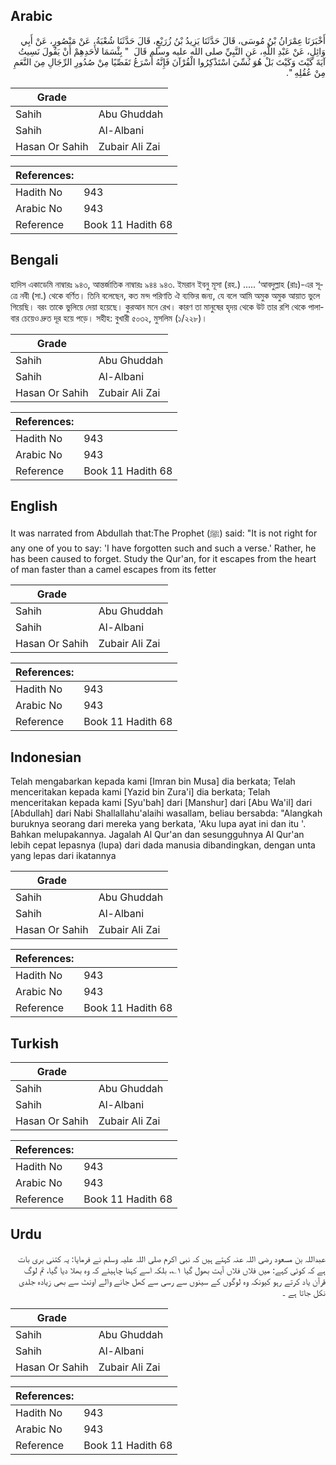 ## Arabic


<div dir="rtl" lang="ar" style={{fontSize:'larger',backgroundColor:'#f8f9fa',padding:20}}>
أَخْبَرَنَا عِمْرَانُ بْنُ مُوسَى، قَالَ حَدَّثَنَا يَزِيدُ بْنُ زُرَيْعٍ، قَالَ حَدَّثَنَا شُعْبَةُ، عَنْ مَنْصُورٍ، عَنْ أَبِي وَائِلٍ، عَنْ عَبْدِ اللَّهِ، عَنِ النَّبِيِّ صلى الله عليه وسلم قَالَ ‏ "‏ بِئْسَمَا لأَحَدِهِمْ أَنْ يَقُولَ نَسِيتُ آيَةَ كَيْتَ وَكَيْتَ بَلْ هُوَ نُسِّيَ اسْتَذْكِرُوا الْقُرْآنَ فَإِنَّهُ أَسْرَعُ تَفَصِّيًا مِنْ صُدُورِ الرِّجَالِ مِنَ النَّعَمِ مِنْ عُقُلِهِ ‏"‏.‏
</div>
<div style={{backgroundColor:'#f8f9fa',padding:20, marginBottom: 10}}><table> <thead> <tr> <th>Grade</th> <th></th> </tr> </thead> <tbody> <tr><td>Sahih</td><td>Abu Ghuddah</td></tr><tr><td>Sahih</td><td>Al-Albani</td></tr><tr><td>Hasan Or Sahih</td><td>Zubair Ali Zai</td></tr></tbody></table><table> <thead> <tr> <th>References:</th> <th></th> </tr> </thead> <tbody><tr><td>Hadith No</td><td>943</td></tr><tr><td>Arabic No</td><td>943</td></tr><tr><td>Reference</td><td>Book 11 Hadith 68</td></tr></tbody></table></div>

## Bengali


<div dir="ltr" lang="bn" style={{fontSize:'larger',backgroundColor:'#f8f9fa',padding:20}}>
হাদিস একাডেমি নাম্বারঃ ৯৪৩, আন্তর্জাতিক নাম্বারঃ ৯৪৪ ৯৪৩. ইমরান ইবনু মূসা (রহ.) ..... ‘আবদুল্লাহ (রাঃ)-এর সূত্রে নবী (সা.) থেকে বর্ণিত। তিনি বলেছেন, কত মন্দ পরিণতি ঐ ব্যক্তির জন্য, যে বলে আমি অমুক অমুক আয়াত ভুলে গিয়েছি। বরং তাকে ভুলিয়ে দেয়া হয়েছে। কুরআন মনে রেখ। কারণ তা মানুষের হৃদয় থেকে উট তার রশি থেকে পালাবার চেয়েও দ্রুত দূর হয়ে পড়ে। সহীহ: বুখারী ৫০৩২, মুসলিম (১/২২৮)।
</div>
<div style={{backgroundColor:'#f8f9fa',padding:20, marginBottom: 10}}><table> <thead> <tr> <th>Grade</th> <th></th> </tr> </thead> <tbody> <tr><td>Sahih</td><td>Abu Ghuddah</td></tr><tr><td>Sahih</td><td>Al-Albani</td></tr><tr><td>Hasan Or Sahih</td><td>Zubair Ali Zai</td></tr></tbody></table><table> <thead> <tr> <th>References:</th> <th></th> </tr> </thead> <tbody><tr><td>Hadith No</td><td>943</td></tr><tr><td>Arabic No</td><td>943</td></tr><tr><td>Reference</td><td>Book 11 Hadith 68</td></tr></tbody></table></div>

## English


<div dir="ltr" lang="en" style={{fontSize:'larger',backgroundColor:'#f8f9fa',padding:20}}>
It was narrated from Abdullah that:The Prophet (ﷺ) said: "It is not right for any one of you to say: 'I have forgotten such and such a verse.' Rather, he has been caused to forget. Study the Qur'an, for it escapes from the heart of man faster than a camel escapes from its fetter
</div>
<div style={{backgroundColor:'#f8f9fa',padding:20, marginBottom: 10}}><table> <thead> <tr> <th>Grade</th> <th></th> </tr> </thead> <tbody> <tr><td>Sahih</td><td>Abu Ghuddah</td></tr><tr><td>Sahih</td><td>Al-Albani</td></tr><tr><td>Hasan Or Sahih</td><td>Zubair Ali Zai</td></tr></tbody></table><table> <thead> <tr> <th>References:</th> <th></th> </tr> </thead> <tbody><tr><td>Hadith No</td><td>943</td></tr><tr><td>Arabic No</td><td>943</td></tr><tr><td>Reference</td><td>Book 11 Hadith 68</td></tr></tbody></table></div>

## Indonesian


<div dir="ltr" lang="id" style={{fontSize:'larger',backgroundColor:'#f8f9fa',padding:20}}>
Telah mengabarkan kepada kami [Imran bin Musa] dia berkata; Telah menceritakan kepada kami [Yazid bin Zura'i] dia berkata; Telah menceritakan kepada kami [Syu'bah] dari [Manshur] dari [Abu Wa'il] dari [Abdullah] dari Nabi Shallallahu'alaihi wasallam, beliau bersabda: "Alangkah buruknya seorang dari mereka yang berkata, 'Aku lupa ayat ini dan itu '. Bahkan melupakannya. Jagalah Al Qur'an dan sesungguhnya Al Qur'an lebih cepat lepasnya (lupa) dari dada manusia dibandingkan, dengan unta yang lepas dari ikatannya
</div>
<div style={{backgroundColor:'#f8f9fa',padding:20, marginBottom: 10}}><table> <thead> <tr> <th>Grade</th> <th></th> </tr> </thead> <tbody> <tr><td>Sahih</td><td>Abu Ghuddah</td></tr><tr><td>Sahih</td><td>Al-Albani</td></tr><tr><td>Hasan Or Sahih</td><td>Zubair Ali Zai</td></tr></tbody></table><table> <thead> <tr> <th>References:</th> <th></th> </tr> </thead> <tbody><tr><td>Hadith No</td><td>943</td></tr><tr><td>Arabic No</td><td>943</td></tr><tr><td>Reference</td><td>Book 11 Hadith 68</td></tr></tbody></table></div>

## Turkish


<div dir="ltr" lang="tr" style={{fontSize:'larger',backgroundColor:'#f8f9fa',padding:20}}>

</div>
<div style={{backgroundColor:'#f8f9fa',padding:20, marginBottom: 10}}><table> <thead> <tr> <th>Grade</th> <th></th> </tr> </thead> <tbody> <tr><td>Sahih</td><td>Abu Ghuddah</td></tr><tr><td>Sahih</td><td>Al-Albani</td></tr><tr><td>Hasan Or Sahih</td><td>Zubair Ali Zai</td></tr></tbody></table><table> <thead> <tr> <th>References:</th> <th></th> </tr> </thead> <tbody><tr><td>Hadith No</td><td>943</td></tr><tr><td>Arabic No</td><td>943</td></tr><tr><td>Reference</td><td>Book 11 Hadith 68</td></tr></tbody></table></div>

## Urdu


<div dir="rtl" lang="ur" style={{fontSize:'larger',backgroundColor:'#f8f9fa',padding:20}}>
عبداللہ بن مسعود رضی اللہ عنہ کہتے ہیں کہ نبی اکرم صلی اللہ علیہ وسلم نے فرمایا: یہ کتنی بری بات ہے کہ کوئی کہے: میں فلاں فلاں آیت بھول گیا ۱؎، بلکہ اسے کہنا چاہیئے کہ وہ بھلا دیا گیا، تم لوگ قرآن یاد کرتے رہو کیونکہ وہ لوگوں کے سینوں سے رسی سے کھل جانے والے اونٹ سے بھی زیادہ جلدی نکل جاتا ہے ۔
</div>
<div style={{backgroundColor:'#f8f9fa',padding:20, marginBottom: 10}}><table> <thead> <tr> <th>Grade</th> <th></th> </tr> </thead> <tbody> <tr><td>Sahih</td><td>Abu Ghuddah</td></tr><tr><td>Sahih</td><td>Al-Albani</td></tr><tr><td>Hasan Or Sahih</td><td>Zubair Ali Zai</td></tr></tbody></table><table> <thead> <tr> <th>References:</th> <th></th> </tr> </thead> <tbody><tr><td>Hadith No</td><td>943</td></tr><tr><td>Arabic No</td><td>943</td></tr><tr><td>Reference</td><td>Book 11 Hadith 68</td></tr></tbody></table></div>